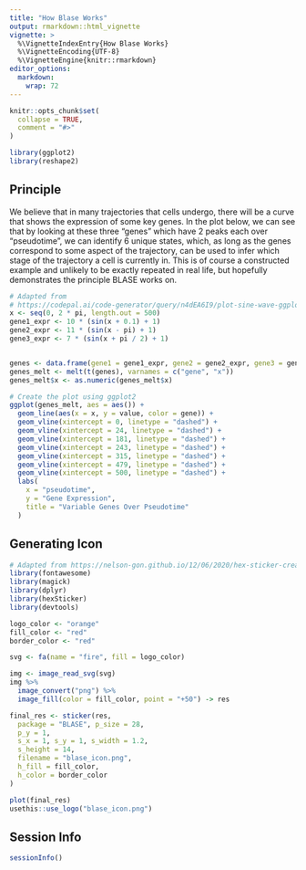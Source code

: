 ```yaml
---
title: "How Blase Works"
output: rmarkdown::html_vignette
vignette: >
  %\VignetteIndexEntry{How Blase Works}
  %\VignetteEncoding{UTF-8}
  %\VignetteEngine{knitr::rmarkdown}
editor_options: 
  markdown: 
    wrap: 72
---
```


```r
knitr::opts_chunk$set(
  collapse = TRUE,
  comment = "#>"
)
```

```r
library(ggplot2)
library(reshape2)
```

## Principle

We believe that in many trajectories that cells undergo, there will be a 
curve that shows the expression of some key genes. In the plot below, 
we can see that by looking at these three "genes" which have 2 peaks each 
over "pseudotime", we can identify 6 unique states, which, as long as 
the genes correspond to some aspect of the trajectory, can be used 
to infer which stage of the trajectory a cell is currently in. This 
is of course a constructed example and unlikely to be exactly repeated in 
real life, but hopefully demonstrates the principle BLASE works on.

```r
# Adapted from
# https://codepal.ai/code-generator/query/n4dEA6I9/plot-sine-wave-ggplot2-r
x <- seq(0, 2 * pi, length.out = 500)
gene1_expr <- 10 * (sin(x + 0.1) + 1)
gene2_expr <- 11 * (sin(x - pi) + 1)
gene3_expr <- 7 * (sin(x + pi / 2) + 1)


genes <- data.frame(gene1 = gene1_expr, gene2 = gene2_expr, gene3 = gene3_expr)
genes_melt <- melt(t(genes), varnames = c("gene", "x"))
genes_melt$x <- as.numeric(genes_melt$x)

# Create the plot using ggplot2
ggplot(genes_melt, aes = aes()) +
  geom_line(aes(x = x, y = value, color = gene)) +
  geom_vline(xintercept = 0, linetype = "dashed") +
  geom_vline(xintercept = 24, linetype = "dashed") +
  geom_vline(xintercept = 181, linetype = "dashed") +
  geom_vline(xintercept = 243, linetype = "dashed") +
  geom_vline(xintercept = 315, linetype = "dashed") +
  geom_vline(xintercept = 479, linetype = "dashed") +
  geom_vline(xintercept = 500, linetype = "dashed") +
  labs(
    x = "pseudotime",
    y = "Gene Expression",
    title = "Variable Genes Over Pseudotime"
  )
```

## Generating Icon
```r
# Adapted from https://nelson-gon.github.io/12/06/2020/hex-sticker-creation-r/
library(fontawesome)
library(magick)
library(dplyr)
library(hexSticker)
library(devtools)

logo_color <- "orange"
fill_color <- "red"
border_color <- "red"

svg <- fa(name = "fire", fill = logo_color)

img <- image_read_svg(svg)
img %>%
  image_convert("png") %>%
  image_fill(color = fill_color, point = "+50") -> res

final_res <- sticker(res,
  package = "BLASE", p_size = 28,
  p_y = 1,
  s_x = 1, s_y = 1, s_width = 1.2,
  s_height = 14,
  filename = "blase_icon.png",
  h_fill = fill_color,
  h_color = border_color
)

plot(final_res)
usethis::use_logo("blase_icon.png")
```

## Session Info
```r
sessionInfo()
```
